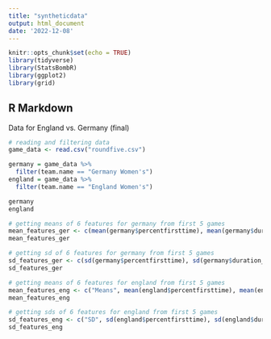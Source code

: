 ```yaml
---
title: "syntheticdata"
output: html_document
date: '2022-12-08'
---
```


```r
knitr::opts_chunk$set(echo = TRUE)
library(tidyverse)
library(StatsBombR)
library(ggplot2)
library(grid)
```

## R Markdown

Data for England vs. Germany (final)

```r
# reading and filtering data
game_data <- read.csv("roundfive.csv")

germany = game_data %>%
  filter(team.name == "Germany Women's") 
england = game_data %>%
  filter(team.name == "England Women's")
```

```r
germany
england
```

```r
# getting means of 6 features for germany from first 5 games
mean_features_ger <- c(mean(germany$percentfirsttime), mean(germany$duration_perc), mean(germany$num_crosses), mean(germany$Total_shots), mean(germany$Ratio_of_Shots), mean(germany$numshotassist))
mean_features_ger
```
```r
# getting sd of 6 features for germany from first 5 games
sd_features_ger <- c(sd(germany$percentfirsttime), sd(germany$duration_perc), sd(germany$num_crosses), sd(germany$Total_shots), sd(germany$Ratio_of_Shots), sd(germany$numshotassist))
sd_features_ger
```


```r
# getting means of 6 features for england from first 5 games
mean_features_eng <- c("Means", mean(england$percentfirsttime), mean(england$duration_perc), mean(england$num_crosses), mean(england$Total_shots), mean(england$Ratio_of_Shots), mean(england$numshotassist))
mean_features_eng
```

```r
# getting sds of 6 features for england from first 5 games
sd_features_eng <- c("SD", sd(england$percentfirsttime), sd(england$duration_perc), sd(england$num_crosses), sd(england$Total_shots), sd(england$Ratio_of_Shots), sd(england$numshotassist))
sd_features_eng
```
